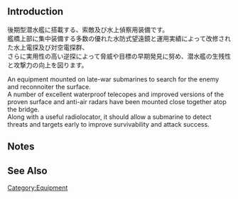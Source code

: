 {{EquipmentInfo|384}}

==Introduction==
後期型潜水艦に搭載する、索敵及び水上偵察用装備です。<br>
艦橋上部に集中装備する多数の優れた水防式望遠鏡と運用実績によって改修された水上電探及び対空電探群、<br>
さらに実用性の高い逆探によって脅威や目標の早期発見に努め、潜水艦の生残性と攻撃力の向上を図ります。

An equipment mounted on late-war submarines to search for the enemy and reconnoiter the surface.<br>
A number of excellent waterproof telecopes and improved versions of the proven surface and anti-air radars have been mounted close together atop the bridge.<br>
Along with a useful radiolocator, it should allow a submarine to detect threats and targets early to improve survivability and attack success.

==Notes==


==See Also==
{{Equipmentlist}}
[[Category:Equipment]]